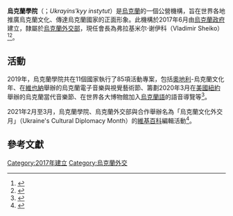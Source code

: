 {{Not|乌克兰国家科学院}}
{{Infobox government agency
| name                 = 烏克蘭學院
| native_name          = {{lang-uk|Український інститут}}
| native_name_r        = 
| type                 = 
| seal                 = 
| seal_size            =
| seal_caption         = 
| seal_alt             =
| logo                 = Logo of the Ukrainian Institute.svg
| logo_size            =
| logo_caption         = 
| logo_alt             =
| image                = Будинок Української Народної Республіки, служив резиденцією Скоропадського, Петлюри.JPG
| image_size           = 
| image_caption        = 
| image_alt            =
| formed               = {{Start date|2017|06|21}}
| preceding1           = 
| preceding2           = <!-- up to |preceding6= -->
| dissolved            = 
| superseding1         = 
| superseding2         = <!-- up to |superseding6= -->
| agency_type          =
| jurisdiction         = [[烏克蘭外交部|烏克蘭外交部]]
| status               = active
| headquarters         = {{flag|烏克蘭}}[[基輔|基輔]] 01021, Instytutska St 20/8
| coordinates          = {{coord|50|26|44|N|30|32|03|E|type:landmark_region:Ua|display=inline,title}}
| motto                = 
| budget               = 
| minister_type        =
| minister1_pfo        = 
| minister2_name       = 
| minister2_pfo        = <!-- up to |minister8_name= -->
| deputyminister_type  =
| deputyminister1_name = 
| deputyminister1_pfo  = 
| deputyminister2_name = 
| deputyminister2_pfo  = <!-- up to |deputyminister8_name= -->
| chief1_name          = Volodymyr Sheiko
| chief1_position      = 
| chief2_name          = 
| chief2_position      = <!-- up to |chief9_name= -->
| parent_department    = 
| parent_agency        = 
| parent_agency_type   = <!-- defaults to |type if left blank -->
| child1_agency        = 
| child2_agency        = <!-- up to |child25_agency= -->
| keydocument1         = <!-- up to |keydocument6= -->
| website              ={{URL|ui.org.ua}}
| agency_id            = 
| map                  = 
| map_size             = 
| map_caption          = 
| map_alt              =
| footnotes            = 
| embed                = 
}}

'''烏克蘭學院'''（{{lang-uk|Український інститут}}；''Ukrayinsʹkyy instytut''）是[[烏克蘭|烏克蘭]]的一個公營機構，旨在世界各地推廣烏克蘭文化、傳達烏克蘭國家的正面形象。此機構於2017年6月由[[烏克蘭政府|烏克蘭政府]]建立，隸屬於[[烏克蘭外交部|烏克蘭外交部]]，現任會長為弗拉基米尔·谢伊科（Vladimir Sheiko）<ref>{{Cite web|title=Володимир Шейко, генеральний директор Українського інституту|url=https://www.ukrinform.ua/rubric-society/2821137-volodimir-sejko-generalnij-direktor-ukrainskogo-institutu.html|access-date=2021-02-22|website=www.ukrinform.ua|language=uk|archive-date=2020-09-26|archive-url=https://web.archive.org/web/20200926125124/https://www.ukrinform.ua/rubric-society/2821137-volodimir-sejko-generalnij-direktor-ukrainskogo-institutu.html|dead-url=no}}</ref><ref>{{Cite web|title=Mission and Objectives|publisher=Ukrainian Institute|url=https://ui.org.ua/mission/en|accessdate=2021-03-09|archive-date=2021-01-11|archive-url=https://web.archive.org/web/20210111231118/https://ui.org.ua/mission/en|dead-url=no}}</ref>。

==活動==
2019年，烏克蘭學院共在11個國家執行了85項活動專案，包括[[奧地利|奧地利]]-烏克蘭文化年、在[[維也納|維也納]]舉辦的烏克蘭電子音樂與視覺藝術節、籌劃2020年3月在[[美國|美國]][[紐約|紐約]]舉辦的烏克蘭當代音樂節、在世界各大博物館加入[[烏克蘭語|烏克蘭語]]的語音導覽等<ref>{{Cite web|language=uk|url=https://www.radiosvoboda.org/a/ui-ukrinskii-instytut-finansuvannya-kulturna-dyplomatiya/30528875.html|title=Український інститут реалізував 85 проєктів в 11 країнах світу: чи може уряд економити на іміджі України|website=Радіо Свобода|accessdate=2021-02-23|archive-date=2021-01-26|archive-url=https://web.archive.org/web/20210126000833/https://www.radiosvoboda.org/a/ui-ukrinskii-instytut-finansuvannya-kulturna-dyplomatiya/30528875.html|dead-url=no}}</ref>。

2021年2月至3月，烏克蘭學院、烏克蘭外交部與{{le|烏克蘭維基媒體分會|Wikimedia Ukraine}}合作舉辦名為「烏克蘭文化外交月」（Ukraine's Cultural Diplomacy Month）的[[維基百科|維基百科]]編輯活動<ref>{{cite web|url=https://mfa.gov.ua/en/news/ministry-foreign-affairs-ukraine-ukrainian-institute-and-wikimedia-ukraine-launch-information-campaign-ukraines-cultural-diplomacy-month|title=Ministry of Foreign Affairs of Ukraine, Ukrainian Institute and Wikimedia Ukraine Launch An Information Campaign "Ukraine's Cultural Diplomacy Month"|date=2021-02-10|publisher=Ministry of Foreign Affairs of Ukraine}}</ref>。

==參考文獻==
{{Reflist|2}}
{{國際文化推廣組織}}
[[Category:2017年建立|Category:2017年建立]]
[[Category:烏克蘭外交|Category:烏克蘭外交]]